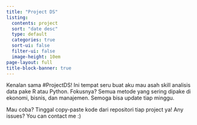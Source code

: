```yaml
---
title: "Project DS"
listing:
  contents: project
  sort: "date desc"
  type: default
  categories: true
  sort-ui: false
  filter-ui: false
  image-height: 10em
page-layout: full
title-block-banner: true
---
```


Kenalan sama #ProjectDS! Ini tempat seru buat aku mau asah skill analisis data pake R atau Python. Fokusnya? Semua metode yang sering dipake di ekonomi, bisnis, dan manajemen. Semoga bisa update tiap minggu. 

::: callout-tip
Mau coba? Tinggal copy-paste kode dari repositori tiap project ya! Any issues? You can contact me :)
:::
